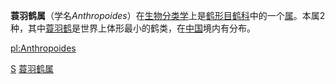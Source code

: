 {{Automatic taxobox
| taxon = Anthropoides
| image = Blue_Crane.jpg
| image_caption = [[蓝蓑羽鹤|蓝蓑羽鹤]]
| authority = [[Vieillot|Vieillot]], 1816
| subdivision_ranks = [[种_(生物)|种]]
| subdivision = 
*[[蓑羽鹤|蓑羽鹤]] (''A. virgo '')
*[[蓝蓑羽鹤|蓝蓑羽鹤]] (''A. paradisea'')
}}

'''蓑羽鹤属'''（学名''Anthropoides''）在[[生物分类学|生物分类学]]上是[[鹤形目|鹤形目]][[鹤科|鹤科]]中的一个[[属_(生物)|属]]。本属2种，其中[[蓑羽鹤|蓑羽鹤]]是世界上体形最小的鹤类，在[[中国|中国]]境内有分布。

{{commons|Anthropoides|蓑羽鹤属}}
{{Wikispecies|Anthropoides|蓑羽鹤属}}
{{Taxonbar|from=Q772187}}

[[Category:鹤科|S]]
[[Category:蓑羽鹤属|]]


{{bird-stub}}

[[pl:Anthropoides|pl:Anthropoides]]